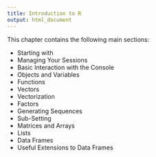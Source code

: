 ```yaml
---
title: Introduction to R
output: html_document
---
```



This chapter contains the following main sections:


<!-- intro2R.Rnw --> 
- Starting with \R
- Managing Your Sessions
<!-- basicInter.Rnw --> 
- Basic Interaction with the \R Console
<!-- objs.Rnw --> 
- \R Objects and Variables
<!-- funcs.Rnw --> 
- \R Functions
<!-- vectors.Rnw --> 
- Vectors
<!-- vectorization.Rnw --> 
- Vectorization
<!-- factors.Rnw --> 
- Factors
<!-- seqs.Rnw --> 
- Generating Sequences
<!-- indexing.Rnw --> 
- Sub-Setting
<!-- ma.Rnw --> 
- Matrices and Arrays
<!-- lists.Rnw --> 
- Lists
<!-- df.Rnw --> 
- Data Frames
<!-- dft.Rnw --> 
- Useful Extensions to Data Frames
